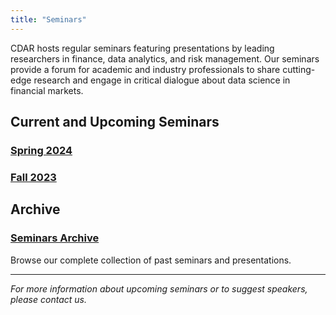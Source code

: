 ```yaml
---
title: "Seminars"
---
```


CDAR hosts regular seminars featuring presentations by leading researchers in finance, data analytics, and risk management. Our seminars provide a forum for academic and industry professionals to share cutting-edge research and engage in critical dialogue about data science in financial markets.

## Current and Upcoming Seminars

### [Spring 2024](seminars/spring-2024.qmd)

### [Fall 2023](seminars/fall-2023.qmd)

## Archive

### [Seminars Archive](seminars/seminars-archive.qmd)

Browse our complete collection of past seminars and presentations.

---

*For more information about upcoming seminars or to suggest speakers, please contact us.*
